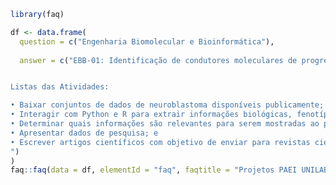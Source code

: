 ```r

library(faq)

df <- data.frame(
  question = c("Engenharia Biomolecular e Bioinformática"),
  
  answer = c("EBB-01: Identificação de condutores moleculares de progressão e agressividade em neuroblastoma usando aprendizado de máquina. Mentores principais: Sabi Bandiri e Gepoliano Chaves. Descrição do projeto: O neuroblastoma é um câncer pediátrico do sistema nervoso periférico. Hipóxia representa uma condição biológica de concentração limitada de oxigênio que impulsiona a progressão e agressividade desta doença, além de ser importante também em outros tipos de tumores. Anteriormente, investigamos o papel da hipóxia em modelos celulares e tumores de pacientes de neuroblastoma. Acredita-se que a hipóxia conduz à desdiferenciação celular e levantamos a hipótese da existência de um estado celular de célula-tronco e pluripotência relacionado ou mantido pela hipóxia no neuroblastoma. Neste projeto iremos desenvolver modelos de aprendizado de máquina para classificar diferentes categorias de risco de neuroblastoma com base na expressão gênica e quantificação de fenótipos relacionados à hipóxia. Usaremos as ferramentas scikit-learn, PyTorch ou H2O.ai. para construir modelos de regressão logística de aprendizado de máquina para classificar diferentes categorias de risco. Usaremos diferentes conjuntos de dados biológicos para desenvolver aplicativo de web Shiny como ferramenta computacional que possa prever a categoria de risco a que um paciente pertence. Uma vez desenvolvida a ferramenta, seremos capazes de gerar modelos de aprendizado de máquina que aprendam com o estado genético do paciente no momento em que inicia-se a terapia. Então, quando pudermos interrogar a informação genética do paciente após ele ter recebido uma primeira rodada de terapia, seremos capazes de quantificar os fenótipos de risco do paciente em relação a quando o paciente foi iniciado na terapia. Em última instância, teremos gerado modelos que possam quantificar ou prever a categoria de risco a que o tipo de tumor de uma pessoa pertence, após receber um determinado tipo de terapia. Desta forma, teremos também gerado metodologias computacionais que possam mensurar a efetividade da terapia recebida pelo paciente do ponto de vista de mudanças na expressão genética e epigenética em tumores, especificamente em neuroblastoma.


Listas das Atividades:

• Baixar conjuntos de dados de neuroblastoma disponíveis publicamente;
• Interagir com Python e R para extrair informações biológicas, fenotípicas e metadados das amostras baixadas;
• Determinar quais informações são relevantes para serem mostradas ao público da comunidade PAEI e ao público científico profissional sobre o desenvolvimento do projeto;
• Apresentar dados de pesquisa; e
• Escrever artigos científicos com objetivo de enviar para revistas científicas e/ou congressos nacionais e internacionais juniores.
")
)
faq::faq(data = df, elementId = "faq", faqtitle = "Projetos PAEI UNILAB/UCSC 2024:")

```